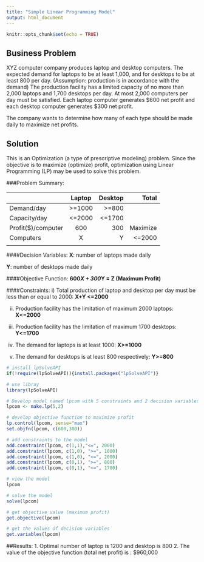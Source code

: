 ```yaml
---
title: "Simple Linear Programming Model"
output: html_document
---
```


```r
knitr::opts_chunk$set(echo = TRUE)
```

## Business Problem

XYZ computer company produces laptop and desktop computers. The expected demand for laptops to be at least 1,000, and for desktops to be at least 800 per day. (Assumption: production is in accordance with the demand) The production facility has a limited capacity of no more than 2,000 laptops and 1,700 desktops per day. At most 2,000 computers per day must be satisfied. Each laptop computer generates $600 net profit and each desktop computer generates $300 net profit.

The company wants to determine how many of each type should be made daily to maximize net profits.

## Solution

This is an Optimization (a type of prescriptive modeling) problem. Since the objective is to maximize (optimize) profit, optimization using Linear Programming (LP) may be used to solve this problem.

###Problem Summary:

|                    | Laptop     | Desktop  | Total   |
| ------------------ |:----------:| --------:| -------:|
| Demand/day         | >=1000     | >=800    |         |
| Capacity/day       | <=2000     | <=1700   |         |
| Profit($)/computer | 600        |   300    | Maximize|
| Computers          |    X       |   Y      | <=2000  |
|                    |            |          |         |


####Decision Variables:
**X**: number of laptops made daily

**Y**: number of desktops made daily



####Objective Function:
**600*X + 300*Y = Z (Maximum Profit)**



####Constraints:
i) Total production of laptop and desktop per day must be less than or equal to 2000: **X+Y <=2000**

ii) Production facility has the limitation of maximum 2000 laptops: **X<=2000**

iii) Production facility has the limitation of maximum 1700 desktops: **Y<=1700**

iv) The demand for laptops is at least 1000: **X>=1000**

v) The demand for desktops is at least 800 respectively: **Y>=800**



```r
# install lpSolveAPI
if(!require(lpSolveAPI)){install.packages("lpSolveAPI")}

# use libray
library(lpSolveAPI)

# Develop model named lpcom with 5 constraints and 2 decision variables
lpcom <- make.lp(5,2)

# develop objective function to maximize profit
lp.control(lpcom, sense="max")
set.objfn(lpcom, c(600,300))

# add constraints to the model
add.constraint(lpcom, c(1,1),"<=", 2000)
add.constraint(lpcom, c(1,0), ">=", 1000)
add.constraint(lpcom, c(1,0), "<=", 2000)
add.constraint(lpcom, c(0,1), ">=", 800)
add.constraint(lpcom, c(0,1), "<=", 1700)

# view the model
lpcom

# solve the model
solve(lpcom)

# get objective value (maximum profit)
get.objective(lpcom)

# get the values of decision variables
get.variables(lpcom)

```


##Results:
1. Optimal number of laptop is 1200 and desktop is 800
2. The value of the objective function (total net profit) is : $960,000

